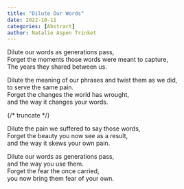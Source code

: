 ```yaml
---
title: "Dilute Our Words"
date: 2022-10-11
categories: [Abstract]
author: Natalie Aspen Trinket
---
```


Dilute our words as generations pass,  
Forget the moments those words were meant to capture,  
The years they shared between us.  

Dilute the meaning of our phrases and twist them as we did,  
to serve the same pain.  
Forget the changes the world has wrought,  
and the way it changes your words.  

{/* truncate */}

Dilute the pain we suffered to say those words,  
Forget the beauty you now see as a result,  
and the way it skews your own pain.  

Dilute our words as generations pass,  
and the way you use them.  
Forget the fear the once carried,  
you now bring them fear of your own.  
